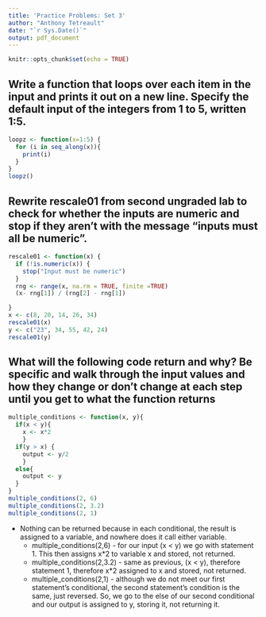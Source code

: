 ---
title: 'Practice Problems: Set 3'
author: "Anthony Tetreault"
date: "`r Sys.Date()`"
output: pdf_document
---

```{r setup, include=FALSE}
knitr::opts_chunk$set(echo = TRUE)
```

## Write a function that loops over each item in the input and prints it out on a new line. Specify the default input of the integers from 1 to 5, written 1:5.

```{r}
loopz <- function(x=1:5) {
  for (i in seq_along(x)){
    print(i)
  }
}
loopz()
```

## Rewrite rescale01 from second ungraded lab to check for whether the inputs are numeric and stop if they aren’t with the message “inputs must all be numeric”.
```{r error=TRUE}
rescale01 <- function(x) { 
  if (!is.numeric(x)) {
    stop("Input must be numeric")
  }
  rng <- range(x, na.rm = TRUE, finite =TRUE) 
  (x- rng[1]) / (rng[2] - rng[1])

}
x <- c(8, 20, 14, 26, 34)
rescale01(x)
y <- c("23", 34, 55, 42, 24)
rescale01(y)
```

## What will the following code return and why? Be specific and walk through the input values and how they change or don’t change at each step until you get to what the function returns

```{r}
multiple_conditions <- function(x, y){
  if(x < y){
    x <- x*2
    }
  if(y > x) {
    output <- y/2
    }
  else{
    output <- y
  }
}
multiple_conditions(2, 6)
multiple_conditions(2, 3.2)
multiple_conditions(2, 1)
```

- Nothing can be returned because in each conditional, the result is assigned to a variable, and nowhere does it call either variable.
  + multiple_conditions(2,6) - for our input (x < y) we go with statement 1. This then assigns x*2 to variable x and stored, not returned.
  + multiple_conditions(2,3.2) - same as previous, (x < y), therefore statement 1, therefore x*2 assigned to x and stored, not returned.
  + multiple_conditions(2,1) - although we do not meet our first statement's conditional, the second statement's condition is the same, just reversed. So, we go to the else of our second conditional and our output is assigned to y, storing it, not returning it.

